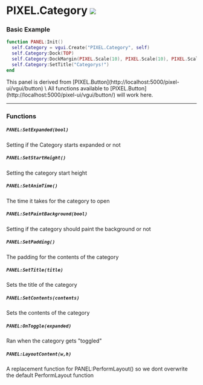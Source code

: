 
# PIXEL.Category ![](https://raw.githubusercontent.com/Pulsar-Dev/documentation/main/public/client.png)

### Basic Example

  ```lua #
  function PANEL:Init()
    self.Category = vgui.Create("PIXEL.Category", self)
    self.Category:Dock(TOP)
    self.Category:DockMargin(PIXEL.Scale(10), PIXEL.Scale(10), PIXEL.Scale(10), PIXEL.Scale(10))
    self.Category:SetTitle("Categorys!")
  end
  ```

<Callout type="info" emoji="ℹ️">
  This panel is derived from [PIXEL.Button](http://localhost:5000/pixel-ui/vgui/button) \
  All functions available to [PIXEL.Button](http://localhost:5000/pixel-ui/vgui/button/) will work here.
</Callout>

---

### Functions

##### `PANEL:SetExpanded(bool)`
  Setting if the Category starts expanded or not

##### `PANEL:SetStartHeight()`
  Setting the category start height

##### `PANEL:SetAnimTime()`
  The time it takes for the category to open

##### `PANEL:SetPaintBackground(bool)`
  Setting if the category should paint the background or not

##### `PANEL:SetPadding()`
  The padding for the contents of the category

##### `PANEL:SetTitle(title)`
  Sets the title of the category

##### `PANEL:SetContents(contents)`
  Sets the contents of the category

##### `PANEL:OnToggle(expanded)`
  Ran when the category gets "toggled"

##### `PANEL:LayoutContent(w,h)`
  A replacement function for PANEL:PerformLayout() so we dont overwrite the default PerformLayout function